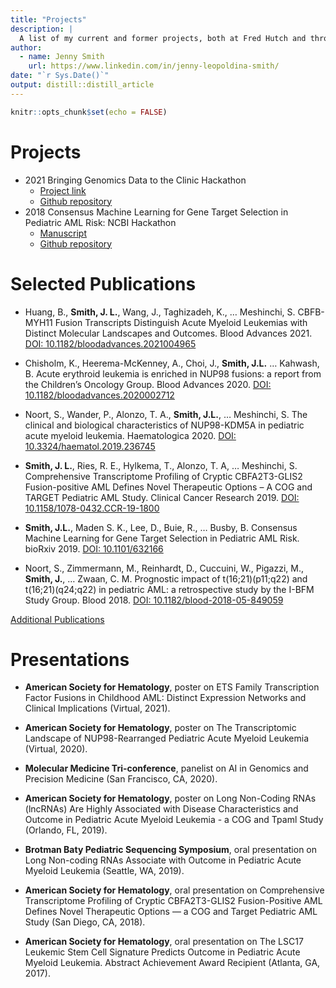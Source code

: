 ```yaml
---
title: "Projects"
description: |
  A list of my current and former projects, both at Fred Hutch and through external collaborations, such as Hackathons. 
author:
  - name: Jenny Smith
    url: https://www.linkedin.com/in/jenny-leopoldina-smith/
date: "`r Sys.Date()`"
output: distill::distill_article
---
```


```r
knitr::opts_chunk$set(echo = FALSE)
```

# Projects 

* 2021 Bringing Genomics Data to the Clinic Hackathon
  * [Project link](https://osf.io/afc7n/)
  * [Github repository](https://github.com/collaborativebioinformatics/snpReportR)

* 2018 Consensus Machine Learning for Gene Target Selection in Pediatric AML Risk: NCBI Hackathon
  * [Manuscript](https://doi.org/10.1101/632166)
  * [Github repository](https://github.com/NCBI-Hackathons/ConsensusML)


# Selected Publications 

*	Huang, B., **Smith, J. L.**, Wang, J., Taghizadeh, K., … Meshinchi, S. CBFB-MYH11 Fusion Transcripts Distinguish Acute Myeloid Leukemias with Distinct Molecular Landscapes and Outcomes. Blood Advances 2021. [DOI: 10.1182/bloodadvances.2021004965](10.1182/bloodadvances.2021004965)

*	Chisholm, K., Heerema-McKenney, A., Choi, J., **Smith, J.L.** … Kahwash, B. Acute erythroid leukemia is enriched in NUP98 fusions: a report from the Children’s Oncology Group. Blood Advances 2020. [DOI: 10.1182/bloodadvances.2020002712](10.1182/bloodadvances.2020002712)

*	Noort, S., Wander, P., Alonzo, T. A., **Smith, J.L.**, … Meshinchi, S.  The clinical and biological characteristics of NUP98-KDM5A in pediatric acute myeloid leukemia. Haematologica 2020. [DOI: 10.3324/haematol.2019.236745](10.3324/haematol.2019.236745)

*	**Smith, J. L.**, Ries, R. E., Hylkema, T., Alonzo, T. A, … Meshinchi, S. Comprehensive Transcriptome Profiling of Cryptic CBFA2T3-GLIS2 Fusion-positive AML Defines Novel Therapeutic Options – A COG and TARGET Pediatric AML Study. Clinical Cancer Research 2019.  [DOI: 10.1158/1078-0432.CCR-19-1800](10.1158/1078-0432.CCR-19-1800)

*	**Smith, J.L.**, Maden S. K., Lee,  D., Buie, R.,  … Busby, B. Consensus Machine Learning for Gene Target Selection in Pediatric AML Risk. bioRxiv 2019. [DOI: 10.1101/632166](10.1158/1078-0432.CCR-19-1800)

*	Noort, S., Zimmermann, M., Reinhardt, D., Cuccuini, W., Pigazzi, M., **Smith, J.**, … Zwaan, C. M. Prognostic impact of t(16;21)(p11;q22) and t(16;21)(q24;q22) in pediatric AML: a retrospective study by the I-BFM Study Group. Blood 2018. [DOI: 10.1182/blood-2018-05-849059](10.1182/blood-2018-05-849059)

[Additional Publications](https://orcid.org/0000-0003-0402-2779)

# Presentations

*	**American Society for Hematology**, poster on ETS Family Transcription Factor Fusions in Childhood AML: Distinct Expression Networks and Clinical Implications (Virtual, 2021).

*	**American Society for Hematology**, poster on The Transcriptomic Landscape of NUP98-Rearranged Pediatric Acute Myeloid Leukemia (Virtual, 2020).

*	**Molecular Medicine Tri-conference**, panelist on AI in Genomics and Precision Medicine (San Francisco, CA, 2020).

*	**American Society for Hematology**, poster on Long Non-Coding RNAs (lncRNAs) Are Highly Associated with Disease Characteristics and Outcome in Pediatric Acute Myeloid Leukemia - a COG and Tpaml Study (Orlando, FL, 2019).

*	**Brotman Baty Pediatric Sequencing Symposium**, oral presentation on Long Non-coding RNAs Associate with Outcome in Pediatric Acute Myeloid Leukemia (Seattle, WA, 2019).

*	**American Society for Hematology**, oral presentation on Comprehensive Transcriptome Profiling of Cryptic CBFA2T3-GLIS2 Fusion-Positive AML Defines Novel Therapeutic Options — a COG and Target Pediatric AML Study (San Diego, CA, 2018). 

*	**American Society for Hematology**, oral presentation on The LSC17 Leukemic Stem Cell Signature Predicts Outcome in Pediatric Acute Myeloid Leukemia. Abstract Achievement Award Recipient (Atlanta, GA, 2017).




